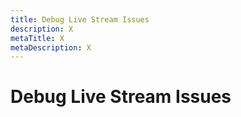 ```yaml
---
title: Debug Live Stream Issues
description: X
metaTitle: X
metaDescription: X
---
```


# Debug Live Stream Issues

<!-- This still links prominently to /dashboard/stream-health and then discusses its use in debugging. Will need to resolve. -->
